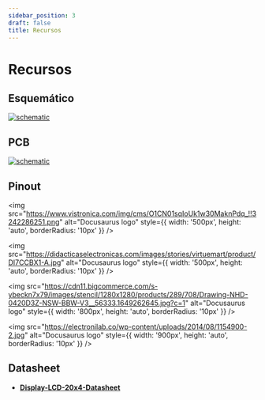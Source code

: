 ```yaml
---
sidebar_position: 3
draft: false
title: Recursos
---
```


# Recursos

## Esquemático


[![schematic](/mod/m09/Schematic_M09.svg)](/mod/m09/Schematic_M09.svg)

## PCB
[![schematic](/mod/m09/PCB_PCB_M09.svg)](/mod/m09/PCB_PCB_M09.svg)

## Pinout


<img 
  src="https://www.vistronica.com/img/cms/O1CN01sqIoUk1w30MaknPdq_!!3242286251.png" 
  alt="Docusaurus logo" 
  style={{
    width: '500px',
    height: 'auto',
    borderRadius: '10px'
  }}
/>

<img 
  src="https://didacticaselectronicas.com/images/stories/virtuemart/product/DI7CCBX1-A.jpg" 
  alt="Docusaurus logo" 
  style={{
    width: '500px',
    height: 'auto',
    borderRadius: '10px'
  }}
/>

<img 
  src="https://cdn11.bigcommerce.com/s-ybeckn7x79/images/stencil/1280x1280/products/289/708/Drawing-NHD-0420D3Z-NSW-BBW-V3__56333.1649262645.jpg?c=1" 
  alt="Docusaurus logo" 
  style={{
    width: '800px',
    height: 'auto',
    borderRadius: '10px'
  }}
/>

<img 
  src="https://electronilab.co/wp-content/uploads/2014/08/1154900-2.jpg" 
  alt="Docusaurus logo" 
  style={{
    width: '900px',
    height: 'auto',
    borderRadius: '10px'
  }}
/>

## Datasheet

- [**Display-LCD-20x4-Datasheet** ](https://uelectronics.com/wp-content/uploads/2023/01/Display-LCD-20x4-Datasheet.pdf)


